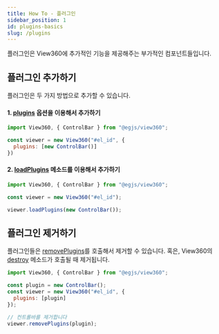 ```yaml
---
title: How To - 플러그인
sidebar_position: 1
id: plugins-basics
slug: /plugins
---
```


플러그인은 View360에 추가적인 기능을 제공해주는 부가적인 컴포넌트들입니다.

## 플러그인 추가하기
플러그인은 두 가지 방법으로 추가할 수 있습니다.

#### 1. [plugins](/docs/options/miscellaneous/plugins) 옵션을 이용해서 추가하기

```js
import View360, { ControlBar } from "@egjs/view360";

const viewer = new View360("#el_id", {
  plugins: [new ControlBar()]
})
```

#### 2. [loadPlugins](/docs/api/Class/View360#loadPlugins) 메소드를 이용해서 추가하기

```js
import View360, { ControlBar } from "@egjs/view360";

const viewer = new View360("#el_id");

viewer.loadPlugins(new ControlBar());
```

## 플러그인 제거하기
플러그인들은 [removePlugins](/docs/api/Class/View360#removePlugins)를 호출해서 제거할 수 있습니다.
혹은, View360의 [destroy](/docs/api/Class/View360#destroy) 메소드가 호출될 때 제거됩니다.

```js
import View360, { ControlBar } from "@egjs/view360";

const plugin = new ControlBar();
const viewer = new View360("#el_id", {
  plugins: [plugin]
});

// 컨트롤바를 제거합니다
viewer.removePlugins(plugin);
```
